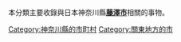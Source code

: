 本分類主要收錄與日本神奈川縣'''[[藤澤市|藤澤市]]'''相關的事物。
{{Commonscat|Fujisawa, Kanagawa}}

{{DEFAULTSORT:Fujisawa}}
[[Category:神奈川縣的市町村|Category:神奈川縣的市町村]]
[[Category:關東地方的市|Category:關東地方的市]]